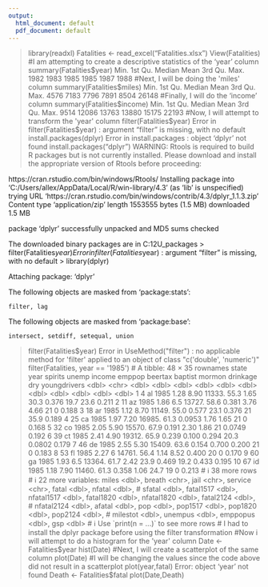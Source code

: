 ---
output:
  html_document: default
  pdf_document: default
---
> library(readxl)
> Fatalities <- read_excel("Fatalities.xlsx")
> View(Fatalities)
> #I am attempting to create a descriptive statistics of the 'year' column
> summary(Fatalities$year)
   Min. 1st Qu.  Median    Mean 3rd Qu.    Max. 
   1982    1983    1985    1985    1987    1988 
> #Next, I will be doing the 'miles' column
> summary(Fatalities$miles)
   Min. 1st Qu.  Median    Mean 3rd Qu.    Max. 
   4576    7183    7796    7891    8504   26148 
> #Finally, I will do the 'income' column
> summary(Fatalities$income)
   Min. 1st Qu.  Median    Mean 3rd Qu.    Max. 
   9514   12086   13763   13880   15175   22193 
> #Now, I will attempt to transform the 'year' column
> filter(Fatalities$year)
Error in filter(Fatalities$year) : 
  argument "filter" is missing, with no default
> install.packages(dplyr)
Error in install.packages : object 'dplyr' not found
> install.packages("dplyr")
WARNING: Rtools is required to build R packages but is not currently installed. Please download and install the appropriate version of Rtools before proceeding:

https://cran.rstudio.com/bin/windows/Rtools/
Installing package into ‘C:/Users/allex/AppData/Local/R/win-library/4.3’
(as ‘lib’ is unspecified)
trying URL 'https://cran.rstudio.com/bin/windows/contrib/4.3/dplyr_1.1.3.zip'
Content type 'application/zip' length 1553555 bytes (1.5 MB)
downloaded 1.5 MB

package ‘dplyr’ successfully unpacked and MD5 sums checked

The downloaded binary packages are in
	C:\Users\allex\AppData\Local\Temp\RtmpyoH12U\downloaded_packages
> filter(Fatalities$year)
Error in filter(Fatalities$year) : 
  argument "filter" is missing, with no default
> library(dplyr)

Attaching package: ‘dplyr’

The following objects are masked from ‘package:stats’:

    filter, lag

The following objects are masked from ‘package:base’:

    intersect, setdiff, setequal, union

> filter(Fatalities$year)
Error in UseMethod("filter") : 
  no applicable method for 'filter' applied to an object of class "c('double', 'numeric')"
> filter(Fatalities, year == '1985')
# A tibble: 48 × 35
   rownames state  year spirits unemp income emppop beertax baptist mormon drinkage     dry youngdrivers
      <dbl> <chr> <dbl>   <dbl> <dbl>  <dbl>  <dbl>   <dbl>   <dbl>  <dbl>    <dbl>   <dbl>        <dbl>
 1        4 al     1985    1.28  8.90 11333.   55.3  1.65    30.3    0.376     19.7 23.6           0.211
 2       11 az     1985    1.86  6.5  13727.   58.6  0.381    3.76   4.66      21    0             0.188
 3       18 ar     1985    1.12  8.70 11149.   55.0  0.577   23.1    0.376     21   35.9           0.189
 4       25 ca     1985    1.97  7.20 16985.   61.3  0.0953   1.76   1.65      21    0             0.168
 5       32 co     1985    2.05  5.90 15570.   67.9  0.191    2.30   1.86      21    0.0749        0.192
 6       39 ct     1985    2.41  4.90 19312.   65.9  0.239    0.100  0.294     20.3  0.0802        0.179
 7       46 de     1985    2.55  5.30 15409.   63.6  0.154    0.700  0.200     21    0             0.183
 8       53 fl     1985    2.27  6    14761.   56.4  1.14     8.52   0.400     20    0             0.170
 9       60 ga     1985    1.93  6.5  13364.   61.7  2.42    23.9    0.469     19.2  0.433         0.195
10       67 id     1985    1.18  7.90 11460.   61.3  0.358    1.06  24.7       19    0             0.213
# ℹ 38 more rows
# ℹ 22 more variables: miles <dbl>, breath <chr>, jail <chr>, service <chr>, fatal <dbl>, nfatal <dbl>,
#   sfatal <dbl>, fatal1517 <dbl>, nfatal1517 <dbl>, fatal1820 <dbl>, nfatal1820 <dbl>, fatal2124 <dbl>,
#   nfatal2124 <dbl>, afatal <dbl>, pop <dbl>, pop1517 <dbl>, pop1820 <dbl>, pop2124 <dbl>,
#   milestot <dbl>, unempus <dbl>, emppopus <dbl>, gsp <dbl>
# ℹ Use `print(n = ...)` to see more rows
> # I had to install the dplyr package before using the filter transformation
> #Now i will attempt to do a histogram for the 'year' column
> Date <- Fatalities$year
> hist(Date)
> #Next, I will create a scatterplot of the same column
> plot(Date)
> #I will be changing the values since the code above did not result in a scatterplot
> plot(year,fatal)
Error: object 'year' not found
> Death <- Fatalities$fatal
> plot(Date,Death)



